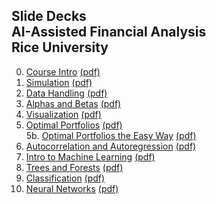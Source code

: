 ## Slide Decks<br>AI-Assisted Financial Analysis<br>Rice University<br>

0. [Course Intro](0-intro.html){target="_blank"} [(pdf)](pdfs/0-intro.pdf){target="_blank"} <br>
1. [Simulation](1-simulation.html){target="_blank"} [(pdf)](pdfs/1-simulation.pdf){target="_blank"} <br>
2. [Data Handling](2-data.html){target="_blank"} [(pdf)](pdfs/2-data.pdf){target="_blank"} <br>
3. [Alphas and Betas](3-alphas_betas.html){target="_blank"} [(pdf)](pdfs/3-alphas_betas.pdf){target="_blank"} <br>
4. [Visualization](4-visualization.html){target="_blank"} [(pdf)](pdfs/4-visualization.pdf){target="_blank"} <br>
5. [Optimal Portfolios](5-portfolios.html){target="_blank"} [(pdf)](pdfs/5-portfolios.pdf){target="_blank"} <br>
5b. [Optimal Portfolios the Easy Way](5b-portfolios-again.html){target="_blank"} [(pdf)](pdfs/5b-portfolios-again.pdf){target="_blank"} <br>
6. [Autocorrelation and Autoregression](6-autoregression.html){target="_blank"} [(pdf)](pdfs/5-autoregression.pdf){target="_blank"} <br>
7. [Intro to Machine Learning](7-linear.html){target="_blank"} [(pdf)](pdfs/7-linear.pdf){target="_blank"} <br>
8. [Trees and Forests](8-trees.html){target="_blank"} [(pdf)](pdfs/8-trees.pdf){target="_blank"} <br>
9. [Classification](9-classification.html){target="_blank"} [(pdf)](pdfs/9-classification.pdf){target="_blank"} <br>
10. [Neural Networks](10-nets.html){target="_blank"} [(pdf)](pdfs/10-nets.pdf){target="_blank"} <br>
